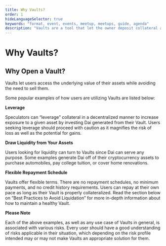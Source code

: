 ```yaml
---
title: Why Vaults?
order: 1
hideLanguageSelector: true
keywords: "format, event, events, meetup, meetups, guide, agenda"
description: "Vaults are a tool that let the owner deposit collateral and generate Dai."
---
```


# Why Vaults?

## Why Open a Vault?

<Indent pad={3}>

Vaults let users access the underlying value of their assets while avoiding the need to sell them.

Some popular examples of how users are utilizing Vaults are listed below:

<List>

<Box>

**Leverage**

Speculators can “leverage” collateral in a decentralized manner to increase exposure to a given asset by investing Dai generated from their Vault. Users seeking leverage should proceed with caution as it magnifies the risk of loss as well as the potential for gains.

</Box>

<Box>

**Draw Liquidity from Your Assets**

Users looking for liquidity can turn to Vaults since Dai can serve any purpose. Some examples generate Dai off of their cryptocurrency assets to purchase automobiles, pay college tuition, or cover home renovations.

</Box>

<Box>

**Flexible Repayment Schedule**

Vaults offer flexible terms. There are no repayment schedules, no minimum payments, and no credit history requirements. Users can repay at their own pace as long as their Vault is properly collateralized. Read the section below on “Best Practices to Avoid Liquidation” for more in-depth information about how to maintain a healthy Vault.

</Box>

</List>

</Indent>

<Callout icon="warning">

**Please Note**

Each of the above examples, as well as any use case of Vaults in general, is associated with various risks. Every user should have a good understanding of risks applicable in their situation, which depending on the risk profile intended may or may not make Vaults an appropriate solution for them.

</Callout>